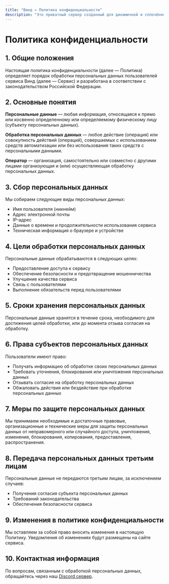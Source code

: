 ```yaml
---
title: "Винд » Политика конфиденциальности"
description: "Это приватный сервер созданный для динамичной и cплoчённой игры людей."
---
```


# Политика конфиденциальности

## 1. Общие положения

Настоящая политика конфиденциальности (далее — Политика) определяет порядок обработки персональных данных пользователей сервиса Винд (далее — Сервис) и разработана в соответствии с законодательством Российской Федерации.

## 2. Основные понятия

**Персональные данные** — любая информация, относящаяся к прямо или косвенно определенному или определяемому физическому лицу (субъекту персональных данных).

**Обработка персональных данных** — любое действие (операция) или совокупность действий (операций), совершаемых с использованием средств автоматизации или без использования таких средств с персональными данными.

**Оператор** — организация, самостоятельно или совместно с другими лицами организующая и (или) осуществляющая обработку персональных данных.

## 3. Сбор персональных данных

Мы собираем следующие виды персональных данных:

- Имя пользователя (никнейм)
- Адрес электронной почты
- IP-адрес
- Данные о времени и продолжительности использования сервиса
- Техническая информация о браузере и устройстве

## 4. Цели обработки персональных данных

Персональные данные обрабатываются в следующих целях:

- Предоставление доступа к сервису
- Обеспечение безопасности и предотвращение мошенничества
- Улучшение качества сервиса
- Связь с пользователями
- Выполнение обязательств перед пользователями

## 5. Сроки хранения персональных данных

Персональные данные хранятся в течение срока, необходимого для достижения целей обработки, или до момента отзыва согласия на обработку.

## 6. Права субъектов персональных данных

Пользователи имеют право:

- Получать информацию об обработке своих персональных данных
- Требовать уточнения, блокирования или уничтожения персональных данных
- Отзывать согласие на обработку персональных данных
- Обжаловать действия или бездействие при обработке персональных данных

## 7. Меры по защите персональных данных

Мы принимаем необходимые и достаточные правовые, организационные и технические меры для защиты персональных данных от неправомерного или случайного доступа, уничтожения, изменения, блокирования, копирования, предоставления, распространения.

## 8. Передача персональных данных третьим лицам

Персональные данные не передаются третьим лицам, за исключением случаев:

- Получения согласия субъекта персональных данных
- Требований законодательства
- Обеспечения безопасности сервиса

## 9. Изменения в политике конфиденциальности

Мы оставляем за собой право вносить изменения в настоящую Политику. Уведомления об изменениях будут размещены на сайте сервиса.

## 10. Контактная информация

По вопросам, связанным с обработкой персональных данных, обращайтесь через наш [Discord сервер](https://discord.gg/VyaU5wvRMV). 